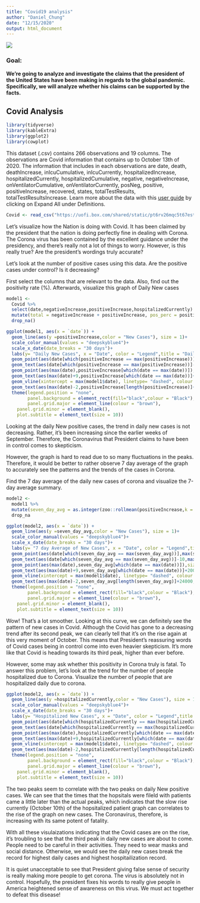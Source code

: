 ```yaml
---
title: "Covid19 analysis"
author: "Daniel_Chung"
date: "12/15/2020"
output: html_document
---
```


![](https://uofi.box.com/shared/static/zao91jwox6dhxxslllkjdy12ydxz2ozy.jpg)

### Goal:

**We're going to analyze and investigate the claims that the president of the United States have been making in regards to the global pandemic. Specifically, we will analyze whether his claims can be supported by the facts.**

## Covid Analysis

```r
library(tidyverse)
library(kableExtra)
library(ggplot2)
library(cowplot)
```

This dataset (.csv) contains 266 observations and 19 columns. The observations are Covid information that contains up to October 13th of 2020. The information that includes in each observations are date, death, deathIncrease, inIcuCumulative, inIcuCurrently, hospitalizedIncrease, hospitalizedCurrently, hospitalizedCumulative, negative, negativeIncrease, onVentilatorCumulative, onVentilatorCurrently, posNeg, positive, positiveIncrease, recovered, states, totalTestResults, totalTestResultsIncrease. Learn more about the data with this [user guide](https://covidtracking.com/data/national) by clicking on Expand All under Definitions.

```r
Covid <- read_csv("https://uofi.box.com/shared/static/pt6rv26mqc5t67estl643p93ht7ka481.csv")
```

Let's visualize how the Nation is doing with Covid. It has been claimed by the president that the nation is doing perfectly fine in dealing with Corona. The Corona virus has been contained by the excellent guidance under the presidency, and there's really not a lot of things to worry. However, is this really true? Are the president's wordings truly accurate?

Let's look at the number of positive cases using this data. Are the positive cases under control? Is it decreasing?

First select the columns that are relevant to the data. Also, find out the positivity rate (%). Afterwards, visualize this graph of Daily New cases
```r
model1 <- 
  Covid %>%
  select(date,negativeIncrease,positiveIncrease,hospitalizedCurrently) %>%
  mutate(total = negativeIncrease + positiveIncrease, pos_perc = positiveIncrease/total*100) %>%
  drop_na()

ggplot(model1, aes(x = `date`)) +
  geom_line(aes(y =positiveIncrease,color = "New Cases"), size = 1)+
  scale_color_manual(values = "deepskyblue4")+
  scale_x_date(date_breaks = "30 days")+
  labs(y= "Daily New Cases", x = "Date", color = "Legend",title = "Daily New Cases")+
  geom_point(aes(date[which(positiveIncrease == max(positiveIncrease))],max(positiveIncrease)),size = 1.5,color = "deepskyblue4") +
  geom_text(aes(date[which(positiveIncrease == max(positiveIncrease))]-10,max(positiveIncrease),label = max(positiveIncrease)),color = "deepskyblue4")+
  geom_point(aes(max(date),positiveIncrease[which(date == max(date))]),size = 1.5,color="deepskyblue4")+
  geom_text(aes(max(date)+9,positiveIncrease[which(date == max(date))]+2000,label = positiveIncrease[which(date == max(date))]),color = "deepskyblue4")+
  geom_vline(xintercept = max(model1$date), linetype= "dashed", colour = "deepskyblue4" )+
  geom_text(aes(max(date)-2,positiveIncrease[length(positiveIncrease)]+24000,label = max(date)),color = "deepskyblue4") +
  theme(legend.position = "none",
        panel.background = element_rect(fill="black",colour = "Black"),
        panel.grid.major = element_line(colour = "brown"),
    panel.grid.minor = element_blank(),
    plot.subtitle = element_text(size = 10))

```

Looking at the daily New positive cases, the trend in daily new cases is not decreasing. Rather, it's been increasing since the earlier weeks of September. Therefore, the Coronavirus that President claims to have been in control comes to skepticism.

However, the graph is hard to read due to so many fluctuations in the peaks. Therefore, it would be better to rather observe 7 day average of the graph to accurately see the patterns and the trends of the cases in Corona.

Find the 7 day average of the daily new cases of corona and visualize the 7-day average summary. 
```r
model2 <-
  model1 %>%
  mutate(seven_day_avg = as.integer(zoo::rollmean(positiveIncrease,k = 7, fill = NA))) %>% 
  drop_na

ggplot(model2, aes(x = `date`)) +
  geom_line(aes(y =seven_day_avg,color = "New Cases"), size = 1)+
  scale_color_manual(values = "deepskyblue4")+
  scale_x_date(date_breaks = "30 days")+
  labs(y= "7 day Average of New Cases", x = "Date", color = "Legend",title = "7 Day Average ")+
  geom_point(aes(date[which(seven_day_avg == max(seven_day_avg))],max(seven_day_avg)),size = 1.5,color = "deepskyblue4") +
  geom_text(aes(date[which(seven_day_avg == max(seven_day_avg))]-10,max(seven_day_avg)+1300,label = max(seven_day_avg)),color = "deepskyblue4")+
  geom_point(aes(max(date),seven_day_avg[which(date == max(date))]),size = 1.5,color="deepskyblue4")+
  geom_text(aes(max(date)+9,seven_day_avg[which(date == max(date))]+2000,label = seven_day_avg[which(date == max(date))]),color = "deepskyblue4")+
  geom_vline(xintercept = max(model1$date), linetype= "dashed", colour = "deepskyblue4" )+
  geom_text(aes(max(date)-2,seven_day_avg[length(seven_day_avg)]+24000,label = max(date)),color = "deepskyblue4") +
  theme(legend.position = "none",
        panel.background = element_rect(fill="black",colour = "Black"),
        panel.grid.major = element_line(colour = "brown"),
    panel.grid.minor = element_blank(),
    plot.subtitle = element_text(size = 10))
```

Wow! That's a lot smoother. Looking at this curve, we can definitely see the pattern of new cases in Covid. Although the Covid has gone to a decreasing trend after its second peak, we can clearly tell that it's on the rise again at this very moment of October. This means that President's reassuring words of Covid cases being in control come into even heavier skepticism. It's more like that Covid is heading towards its third peak, higher than ever before. 

However, some may ask whether this positivity in Corona truly is fatal. To answer this problem, let's look at the trend for the number of people hospitalized due to Corona. Visualize the number of people that are hospitalized daily due to corona.

```r
ggplot(model2, aes(x = `date`)) +
  geom_line(aes(y =hospitalizedCurrently,color = "New Cases"), size = 1)+
  scale_color_manual(values = "deepskyblue4")+
  scale_x_date(date_breaks = "30 days")+
  labs(y= "Hospitalized New Cases", x = "Date", color = "Legend",title = "Daily New Cases")+
  geom_point(aes(date[which(hospitalizedCurrently == max(hospitalizedCurrently))],max(hospitalizedCurrently)),size = 1.5,color = "deepskyblue4") +
  geom_text(aes(date[which(hospitalizedCurrently == max(hospitalizedCurrently))]-10,max(hospitalizedCurrently)+1300,label = max(hospitalizedCurrently)),color = "deepskyblue4")+
  geom_point(aes(max(date),hospitalizedCurrently[which(date == max(date))]),size = 1.5,color="deepskyblue4")+
  geom_text(aes(max(date)+9,hospitalizedCurrently[which(date == max(date))]+2000,label = hospitalizedCurrently[which(date == max(date))]),color = "deepskyblue4")+
  geom_vline(xintercept = max(model1$date), linetype= "dashed", colour = "deepskyblue4" )+
  geom_text(aes(max(date)-2,hospitalizedCurrently[length(hospitalizedCurrently)]+24000,label = max(date)),color = "deepskyblue4") +
  theme(legend.position = "none",
        panel.background = element_rect(fill="black",colour = "Black"),
        panel.grid.major = element_line(colour = "brown"),
    panel.grid.minor = element_blank(),
    plot.subtitle = element_text(size = 10))
```

The two peaks seem to correlate with the two peaks on daily New positive cases. We can see that the times that the hopsitals were fileld with patients came a little later than the actual peaks, which indicates that the slow rise currently (October 10th) of the hopsitalized patient graph can correlates to the rise of the graph on new cases. The Coronavirus, therefore, is increasing with its same potent of fatality.

With all these visulaizations indicating that the Covid cases are on the rise, it's troubling to see that the third peak in daily new cases are about to come. People need to be careful in their activities. They need to wear masks and social distance. Otherwise, we would see the daily new cases break the record for highest daily cases and highest hospitailization record. 

It is quiet unacceptable to see that President giving false sense of security is really making more people to get corona. The virus is absolutely not in control. Hopefully, the president fixes his words to really give people in America heightened sense of awareness on this virus. We must act together to defeat this disease!
